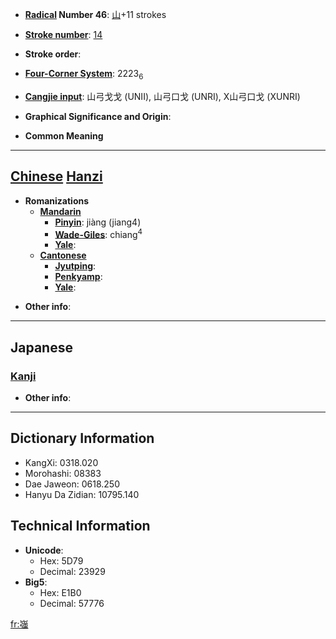 * '''[[Wiktionary:Chinese radical index| Radical]] Number 46''': [[Wiktionary:Chinese radical index 山|山]]+11 strokes

* '''[[Wiktionary:Chinese total strokes index|Stroke number]]''': [[Wiktionary:Chinese total strokes index 14|14]]

* '''Stroke order''': 

* '''[[Wiktionary:Chinese four corner index|Four-Corner System]]''': 2223<sub>6</sub>

* '''[[Wiktionary:Chinese Cangjie index|Cangjie input]]''': 山弓戈戈 (UNII), 山弓口戈 (UNRI), X山弓口戈 (XUNRI)

* '''Graphical Significance and Origin''': 

* '''Common Meaning'''

----

== [[Chinese]] [[Hanzi]] ==

* '''Romanizations'''
** '''[[Mandarin]]'''
*** '''[[Pinyin]]''': jiàng (jiang4)
*** '''[[Wade-Giles]]''': chiang<sup>4</sup>
*** '''[[Yale]]''': 
** '''[[Cantonese]]'''
*** '''[[Jyutping]]''':
*** '''[[Penkyamp]]''': 
*** '''[[Yale]]''': 

* '''Other info''': 

----

==Japanese==
===[[Kanji]]===
{{kanji|on readings=[[きょう]] (kyō), [[ごう]] (gō)
|kun readings=
}}

* '''Other info''':  

----

== Dictionary Information ==

* KangXi: 0318.020
* Morohashi: 08383
* Dae Jaweon: 0618.250
* Hanyu Da Zidian: 10795.140

== Technical Information ==

* '''Unicode''':
** Hex: 5D79
** Decimal: 23929
* '''Big5''':
** Hex: E1B0
** Decimal: 57776

[[fr:嵹]]